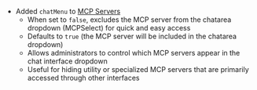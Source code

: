 - Added `chatMenu` to [MCP Servers](/docs/configuration/librechat_yaml/object_structure/mcp_servers)
  - When set to `false`, excludes the MCP server from the chatarea dropdown (MCPSelect) for quick and easy access
  - Defaults to `true` (the MCP server will be included in the chatarea dropdown)
  - Allows administrators to control which MCP servers appear in the chat interface dropdown
  - Useful for hiding utility or specialized MCP servers that are primarily accessed through other interfaces
